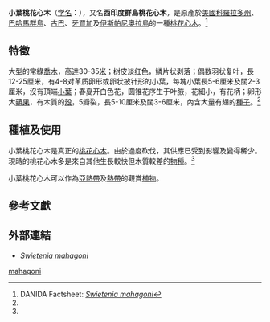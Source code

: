 {{Speciesbox
| image = Tree in new leaves I IMG 6222.jpg
| status = EN
| status_system = iucn3.1
| status_ref = <ref name=IUCN>{{IUCN2009|assessors=Americas Regional Workshop (Conservation & Sustainable Management of Trees, Costa Rica)|year=1998|title=Swietenia mahagoni|od=32519|downloaded=2009-08-11}}</ref>
| genus = Swietenia
| species = mahagoni
| authority = ([[L.|L.]]) [[Jacq.|Jacq.]], 1760
}}

'''小葉桃花心木'''（[[学名|学名]]：''{{lang|la|Swietenia mahagoni}}''），又名'''西印度群島桃花心木'''，是原產於[[美國|美國]][[科羅拉多州|科羅拉多州]]、[[巴哈馬群島|巴哈馬群島]]、[[古巴|古巴]]、[[牙買加|牙買加]]及[[伊斯帕尼奧拉島|伊斯帕尼奧拉島]]的一種[[桃花心木|桃花心木]]。<ref name=danida>DANIDA Factsheet: [http://en.sl.life.ku.dk/upload/swietenia_mahagoni_int.pdf ''Swietenia mahagoni'']{{dead link|date=2017年12月 |bot=InternetArchiveBot |fix-attempted=yes }}</ref>

==特徵==
大型的常綠[[喬木|喬木]]，高達30-35[[米_(单位)|米]]；树皮淡红色，鳞片状剥落；偶数羽状复叶，長12-25厘米，有4-8对革质卵形或卵状披针形的小葉，每塊小葉長5-6厘米及闊2-3厘米，沒有頂端[[小葉|小葉]]；春夏开白色花，圆锥花序生于叶腋，花細小，有花柄；卵形大[[蒴果|蒴果]]，有木質的[[殼|殼]]，5瓣裂，長5-10厘米及闊3-6厘米，內含大量有翅的[[種子|種子]]。<ref name=danida/>

==種植及使用==
小葉桃花心木是真正的[[桃花心木|桃花心木]]。由於過度砍伐，其供應已受到影響及變得稀少。現時的桃花心木多是來自其他生長較快但木質較差的[[物種|物種]]。<ref name=danida/>

小葉桃花心木可以作為[[亞熱帶|亞熱帶]]及[[熱帶|熱帶]]的觀賞[[植物|植物]]。

==參考文獻==
{{reflist}}

==外部連結==
* [https://web.archive.org/web/20090522045415/http://www.tropicalforestry.net/facilities/estatethomas ''Swietenia mahagoni'']
{{Taxonbar|from=Q1247582}}

[[Category:桃花心木屬|mahagoni]]